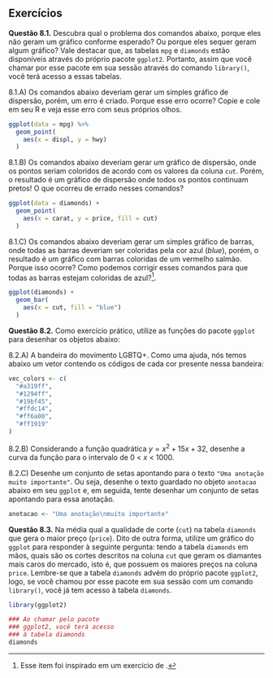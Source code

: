 

\setcounter{Exercise}{0}

## Exercícios {.unnumbered}



**Questão 8.1.** Descubra qual o problema dos comandos abaixo, porque eles não geram um gráfico conforme esperado? Ou porque eles sequer geram algum gráfico? Vale destacar que, as tabelas `mpg` e `diamonds` estão disponíveis através do próprio pacote `ggplot2`. Portanto, assim que você chamar por esse pacote em sua sessão através do comando `library()`, você terá acesso a essas tabelas.


8.1.A) Os comandos abaixo deveriam gerar um simples gráfico de dispersão, porém, um erro é criado. Porque esse erro ocorre? Copie e cole em seu R e veja esse erro com seus próprios olhos.

```r
ggplot(data = mpg) %>% 
  geom_point(
    aes(x = displ, y = hwy)
  )
```


8.1.B) Os comandos abaixo deveriam gerar um gráfico de dispersão, onde os pontos seriam coloridos de acordo com os valores da coluna `cut`. Porém, o resultado é um gráfico de dispersão onde todos os pontos continuam pretos! O que ocorreu de errado nesses comandos?

```r
ggplot(data = diamonds) +
  geom_point(
    aes(x = carat, y = price, fill = cut)
  )
```


8.1.C) Os comandos abaixo deveriam gerar um simples gráfico de barras, onde todas as barras deveriam ser coloridas pela cor azul (*blue*), porém, o resultado é um gráfico com barras coloridas de um vermelho salmão. Porque isso ocorre? Como podemos corrigir esses comandos para que todas as barras estejam coloridas de azul?^[Esse item foi inspirado em um exercício de \citeonline[p. 12]{wickham2017}.].

```r
ggplot(diamonds) +
  geom_bar(
    aes(x = cut, fill = "blue")
  )
```



\begin{figure}

{\centering \includegraphics[width=0.6\linewidth ]{Exercícios/Figuras/salmao_bar} 

}


\end{figure}




\newpage


**Questão 8.2.** Como exercício prático, utilize as funções do pacote `ggplot` para desenhar os objetos abaixo:


8.2.A) A bandeira do movimento LGBTQ+. Como uma ajuda, nós temos abaixo um vetor contendo os códigos de cada cor presente nessa bandeira:

```r
vec_colors <- c(
  "#a319ff",
  "#1294ff",
  "#19bf45",
  "#ffdc14",
  "#ff6a00",
  "#ff1919"
)
```



8.2.B) Considerando a função quadrática $y = x^2 + 15x + 32$, desenhe a curva da função para o intervalo de 0 < $x$ < 1000.




8.2.C) Desenhe um conjunto de setas apontando para o texto `"Uma anotação muito importante"`. Ou seja, desenhe o texto guardado no objeto `anotacao` abaixo em seu `ggplot` e, em seguida, tente desenhar um conjunto de setas apontando para essa anotação.

```r
anotacao <- "Uma anotação\nmuito importante"
```









**Questão 8.3.** Na média qual a qualidade de corte (`cut`) na tabela `diamonds` que gera o maior preço (`price`). Dito de outra forma, utilize um gráfico do `ggplot` para responder à seguinte pergunta: tendo a tabela `diamonds` em mãos, quais são os cortes descritos na coluna `cut` que geram os diamantes mais caros do mercado, isto é, que possuem os maiores preços na coluna `price`. Lembre-se que a tabela `diamonds` advém do próprio pacote `ggplot2`, logo, se você chamou por esse pacote em sua sessão com um comando `library()`, você já tem acesso à tabela `diamonds`.


```r
library(ggplot2)

### Ao chamar pelo pacote
### ggplot2, você terá acesso
### à tabela diamonds
diamonds
```

